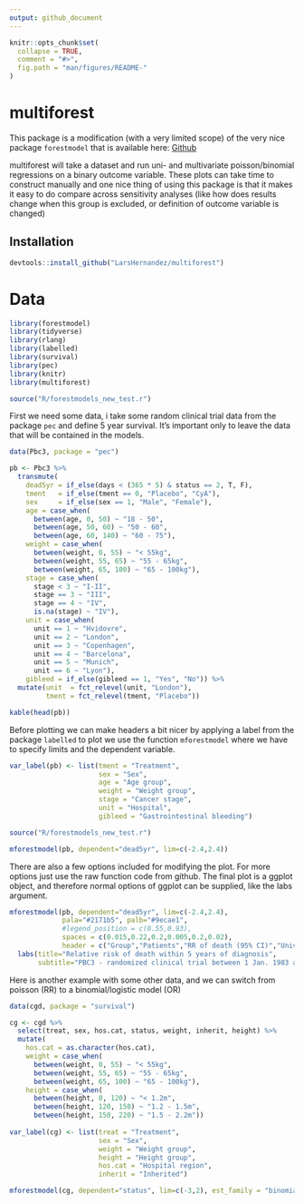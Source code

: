 ```yaml
---
output: github_document
---
```


<!-- README.md is generated from README.Rmd. Please edit that file -->

```r
knitr::opts_chunk$set(
  collapse = TRUE,
  comment = "#>",
  fig.path = "man/figures/README-"
)
```

# multiforest

This package is a modification (with a very limited scope) of the very nice package `forestmodel` that is available here: [Github](https://github.com/NikNakk/forestmodel)

multiforest will take a dataset and run uni- and multivariate poisson/binomial regressions on a binary outcome variable. These plots can take time to construct manually and one nice thing of using this package is that it makes it easy to do compare across sensitivity analyses (like how does results change when this group is excluded, or definition of outcome variable is changed)

## Installation

```r
devtools::install_github("LarsHernandez/multiforest")
```

# Data

```r
library(forestmodel)
library(tidyverse)
library(rlang)
library(labelled)
library(survival)
library(pec)
library(knitr)
library(multiforest)

source("R/forestmodels_new_test.r")
```

First we need some data, i take some random clinical trial data from the package `pec` and define 5 year survival. It's important only to leave the data that will be contained in the models.

```r
data(Pbc3, package = "pec")

pb <- Pbc3 %>%
  transmute(
    dead5yr = if_else(days < (365 * 5) & status == 2, T, F),
    tment   = if_else(tment == 0, "Placebo", "CyA"),    
    sex     = if_else(sex == 1, "Male", "Female"),
    age = case_when(
      between(age, 0, 50) ~ "18 - 50",
      between(age, 50, 60) ~ "50 - 60",
      between(age, 60, 140) ~ "60 - 75"),
    weight = case_when(
      between(weight, 0, 55) ~ "< 55kg",
      between(weight, 55, 65) ~ "55 - 65kg",
      between(weight, 65, 100) ~ "65 - 100kg"),
    stage = case_when(
      stage < 3 ~ "I-II",
      stage == 3 ~ "III",
      stage == 4 ~ "IV",
      is.na(stage) ~ "IV"),
    unit = case_when(
      unit == 1 ~ "Hvidovre",
      unit == 2 ~ "London",
      unit == 3 ~ "Copenhagen",
      unit == 4 ~ "Barcelona",
      unit == 5 ~ "Munich",
      unit == 6 ~ "Lyon"),
    gibleed = if_else(gibleed == 1, "Yes", "No")) %>%
  mutate(unit  = fct_relevel(unit, "London"),
         tment = fct_relevel(tment, "Placebo"))

kable(head(pb))
```

Before plotting we can make headers a bit nicer by applying a label from the package `labelled` to plot we use the function `mforestmodel` where we have to specify limits and the dependent variable.

```r
var_label(pb) <- list(tment = "Treatment",
                      sex = "Sex",
                      age = "Age group",
                      weight = "Weight group",
                      stage = "Cancer stage",
                      unit = "Hospital",
                      gibleed = "Gastrointestinal bleeding")

source("R/forestmodels_new_test.r")

mforestmodel(pb, dependent="dead5yr", lim=c(-2.4,2.4))
```

There are also a few options included for modifying the plot. For more options just use the raw function code from gíthub. The final plot is a ggplot object, and therefore normal options of ggplot can be supplied, like the labs argument.

```r
mforestmodel(pb, dependent="dead5yr", lim=c(-2.4,2.4),
             pala="#2171b5", palb="#9ecae1", 
             #legend_position = c(0.55,0.93), 
             spaces = c(0.015,0.22,0.2,0.005,0.2,0.02),
             header = c("Group","Patients","RR of death (95% CI)","Univariate","P.val","Multivariate","P.val")) + 
  labs(title="Relative risk of death within 5 years of diagnosis",
       subtitle="PBC3 - randomized clinical trial between 1 Jan. 1983 and 1 Jan. 1987")
```



Here is another example with some other data, and we can switch from poisson (RR) to a binomial/logistic model (OR)

```r
data(cgd, package = "survival")

cg <- cgd %>% 
  select(treat, sex, hos.cat, status, weight, inherit, height) %>%
  mutate(
    hos.cat = as.character(hos.cat),
    weight = case_when(
      between(weight, 0, 55) ~ "< 55kg",
      between(weight, 55, 65) ~ "55 - 65kg",
      between(weight, 65, 100) ~ "65 - 100kg"),
    height = case_when(
      between(height, 0, 120) ~ "< 1.2m",
      between(height, 120, 150) ~ "1.2 - 1.5m",
      between(height, 150, 220) ~ "1.5 - 2.2m"))
  
var_label(cg) <- list(treat = "Treatment",
                      sex = "Sex",
                      weight = "Weight group",
                      height = "Height group",
                      hos.cat = "Hospital region",
                      inherit = "Inherited")

mforestmodel(cg, dependent="status", lim=c(-3,2), est_family = "binomial")
```

